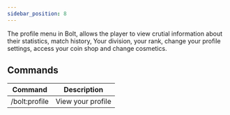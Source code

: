 ```yaml
---
sidebar_position: 8
---
```


The profile menu in Bolt, allows the player to view crutial information about their statistics, match history,
Your division, your rank, change your profile settings, access your coin shop and change cosmetics.

## Commands

| Command        | Description 
|--------------- |-------------
| /bolt:profile  | View your profile 